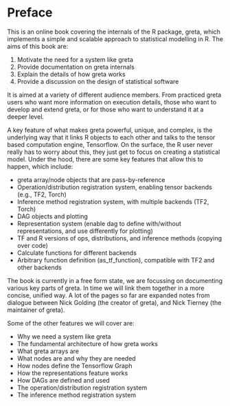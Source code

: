 # Preface {.unnumbered}

This is an online book covering the internals of the R package, greta, which implements a simple and scalable approach to statistical modelling in R. The aims of this book are:

1. Motivate the need for a system like greta
2. Provide documentation on greta internals
3. Explain the details of how greta works
4. Provide a discussion on the design of statistical software

It is aimed at a variety of different audience members. From practiced greta users who want more information on execution details, those who want to develop and extend greta, or for those who want to understand it at a deeper level.

A key feature of what makes greta powerful, unique, and complex, is the underlying way that it  links R objects to each other and talks to the tensor based computation engine, Tensorflow. On the surface, the R user never really has to worry about this, they just get to focus on creating a statistical model. Under the hood, there are some key features that allow this to happen, which include:

- greta array/node objects that are pass-by-reference
- Operation/distribution registration system, enabling tensor backends (e.g., TF2, Torch)
- Inference method registration system, with multiple backends (TF2, Torch)
- DAG objects and plotting
- Representation system (enable dag to define with/without representations, and use differently for plotting)
- TF and R versions of ops, distributions, and inference methods (copying over code)
- Calculate functions for different backends
- Arbitrary function definition (as_tf_function), compatible with TF2 and other backends

The book is currently in a free form state, we are focussing on documenting various key parts of greta. In time we will link them together in a more concise, unified way. A lot of the pages so far are expanded notes from dialogue between Nick Golding (the creator of greta), and Nick Tierney (the maintainer of greta).


Some of the other features we will cover are:

- Why we need a system like greta
- The fundamental architecture of how greta works
- What greta arrays are
- What nodes are and why they are needed
- How nodes define the Tensorflow Graph
- How the representations feature works
- How DAGs are defined and used
- The operation/distribution registration system
- The inference method registration system
